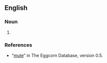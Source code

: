 ==English==

===Noun===
{{en-noun|head=[[mute]] [[point]]}}

# {{misspelling of|moot point}}

===References===
* “[http://eggcorns.lascribe.net/english/41/mute/ mute]” in The Eggcorn Database, version 0.5.